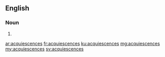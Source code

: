 ==English==

===Noun===
{{head|en|noun plural form}}

# {{plural of|acquiescence|lang=en}}

[[ar:acquiescences]]
[[fr:acquiescences]]
[[ku:acquiescences]]
[[mg:acquiescences]]
[[my:acquiescences]]
[[sv:acquiescences]]